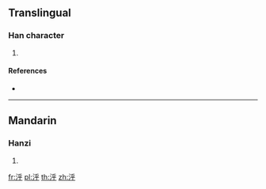 ==Translingual==

===Han character===
{{Han char|rn=85|rad=水|as=05|sn=8|four=|canj=EHFD}}

# {{defn|Han|sort=水05}}

====References====
* {{Han ref|kx=0616.180|dkj=17295|hdz=31589.040|uh=6CD8|ud=27864}}

----

==Mandarin==

===Hanzi===
{{cmn-hanzi|pin=[[hū]] ([[hu1]])|wg=hu<sup>1</sup>}}

# {{defn|lang=cmn|sort=水05}}

[[fr:泘]]
[[pl:泘]]
[[th:泘]]
[[zh:泘]]